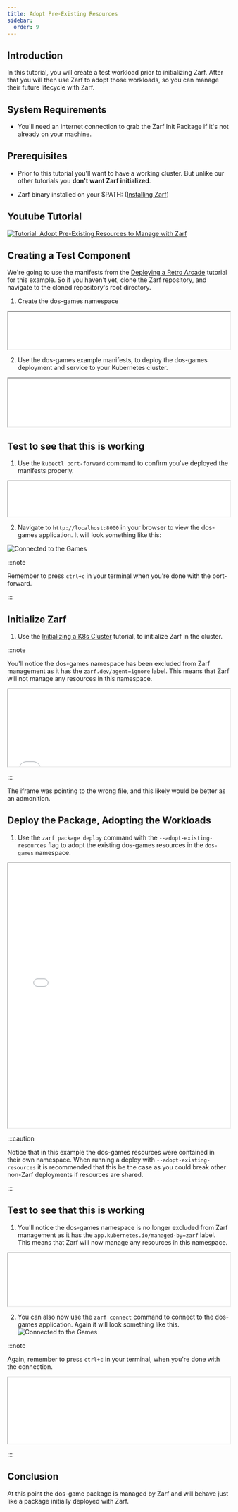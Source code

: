 ```yaml
---
title: Adopt Pre-Existing Resources
sidebar:
  order: 9
---
```


## Introduction

In this tutorial, you will create a test workload prior to initializing Zarf.  After that you will then use Zarf to adopt those workloads, so you can manage their future lifecycle with Zarf.

## System Requirements

- You'll need an internet connection to grab the Zarf Init Package if it's not already on your machine.

## Prerequisites

- Prior to this tutorial you'll want to have a working cluster.  But unlike our other tutorials you **don't want Zarf initialized**.

- Zarf binary installed on your $PATH: ([Installing Zarf](../1-getting-started/index.md#installing-zarf))

## Youtube Tutorial
[![Tutorial: Adopt Pre-Existing Resources to Manage with Zarf](../../../assets/tutorials/adoption_thumbnail.png)](https://youtu.be/r3TBpMXtuNY "Adopt Pre-Existing Resources to Manage with Zarf")

## Creating a Test Component
We're going to use the manifests from the [Deploying a Retro Arcade](./3-deploy-a-retro-arcade.md) tutorial for this example.  So if you haven't yet, clone the Zarf repository, and navigate to the cloned repository's root directory.

1. Create the dos-games namespace

<iframe src="/docs/tutorials/resource_adoption_namespace.html" width="100%" height="85px"></iframe>

2. Use the dos-games example manifests, to deploy the dos-games deployment and service to your Kubernetes cluster.

<iframe src="/docs/tutorials/resource_adoption_manifests.html" width="100%" height="110px"></iframe>

## Test to see that this is working

1. Use the `kubectl port-forward` command to confirm you've deployed the manifests properly.  

<iframe src="/docs/tutorials/resource_adoption_forward.html" width="100%" height="80px"></iframe>

2. Navigate to `http://localhost:8000` in your browser to view the dos-games application. It will look something like this:

![Connected to the Games](../../../assets/tutorials/games_connected.png)

:::note

Remember to press `ctrl+c` in your terminal when you're done with the port-forward.

:::

## Initialize Zarf

1. Use the [Initializing a K8s Cluster](./1-initializing-a-k8s-cluster.md) tutorial, to initialize Zarf in the cluster.

:::note

You'll notice the dos-games namespace has been excluded from Zarf management as it has the `zarf.dev/agent=ignore` label.  This means that Zarf will not manage any resources in this namespace.

<iframe src="/docs/tutorials/resource_adoption_ignored.html" width="100%" height="175px"></iframe>

:::

The iframe was pointing to the wrong file, and this likely would be better as an admonition.

## Deploy the Package, Adopting the Workloads

1. Use the `zarf package deploy` command with the `--adopt-existing-resources` flag to adopt the existing dos-games resources in the `dos-games` namespace.

<iframe src="/docs/tutorials/resource_adoption_deploy.html" width="100%" height="600px"></iframe>

:::caution

Notice that in this example the dos-games resources were contained in their own namespace.  When running a deploy with `--adopt-existing-resources` it is recommended that this be the case as you could break other non-Zarf deployments if resources are shared.

:::
## Test to see that this is working

1. You'll notice the dos-games namespace is no longer excluded from Zarf management as it has the `app.kubernetes.io/managed-by=zarf` label.  This means that Zarf will now manage any resources in this namespace.

<iframe src="/docs/tutorials/resource_adoption_adopted.html" width="100%" height="120px"></iframe>

2. You can also now use the `zarf connect` command to connect to the dos-games application. Again it will look something like this.
![Connected to the Games](../../../assets/tutorials/games_connected.png)

:::note

Again, remember to press `ctrl+c` in your terminal, when you're done with the connection.

<iframe src="/docs/tutorials/resource_adoption_connect.html" width="100%"></iframe>

:::

## Conclusion

At this point the dos-game package is managed by Zarf and will behave just like a package initially deployed with Zarf.

